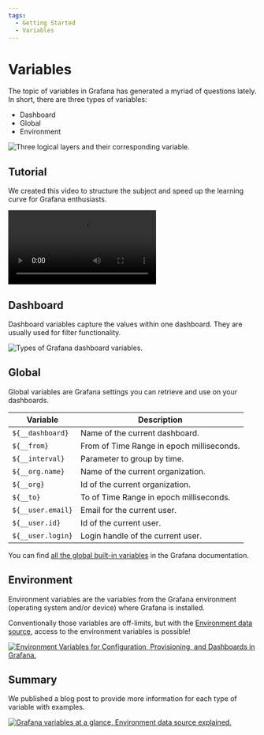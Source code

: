 ```yaml
---
tags:
  - Getting Started
  - Variables
---
```



# Variables

The topic of variables in Grafana has generated a myriad of questions lately. In short, there are three types of variables:

- Dashboard
- Global
- Environment

<Image
  title="Three logical layers and their corresponding variable."
  src="/img/plugins/grafana/variables.png"
/>

## Tutorial

We created this video to structure the subject and speed up the learning curve for Grafana enthusiasts.

<Video
  src="https://www.youtube.com/embed/sczRq2lI3e4"
  title="Dashboard, Global and Environment variables."
/>

## Dashboard

Dashboard variables capture the values within one dashboard. They are usually used for filter functionality.

<Image
  title="Types of Grafana dashboard variables."
  src="/img/plugins/grafana/variables-edit.png"
/>

## Global

Global variables are Grafana settings you can retrieve and use on your dashboards.

| Variable          | Description                               |
| ----------------- | ----------------------------------------- |
| `${__dashboard}`  | Name of the current dashboard.            |
| `${__from}`       | From of Time Range in epoch milliseconds. |
| `${__interval}`   | Parameter to group by time.               |
| `${__org.name}`   | Name of the current organization.         |
| `${__org}`        | Id of the current organization.           |
| `${__to}`         | To of Time Range in epoch milliseconds.   |
| `${__user.email}` | Email for the current user.               |
| `${__user.id}`    | Id of the current user.                   |
| `${__user.login}` | Login handle of the current user.         |

You can find [all the global built-in variables](https://grafana.com/docs/grafana/latest/variables/variable-types/global-variables/) in the Grafana documentation.

## Environment

Environment variables are the variables from the Grafana environment (operating system and/or device) where Grafana is installed.

Conventionally those variables are off-limits, but with the [Environment data source](/plugins/volkovlabs-env-datasource), access to the environment variables is possible!

<a href="/blog/using-environment-variables-for-configuration-provisioning-and-dashboards-in-grafana-279661733416/">
  <Image
    title="Environment Variables for Configuration, Provisioning, and Dashboards in Grafana."
    src="/img/blog/2022-02-20-environment-datasource/banner.png"
    zoom={false}
  />
</a>

## Summary

We published a blog post to provide more information for each type of variable with examples.

<a href="/blog/grafana-variables-at-a-glance-environment-data-source-explained-102b8e05e1a5/">
  <Image
    title="Grafana variables at a glance, Environment data source explained."
    src="/img/blog/2022-09-13-grafana-variables/banner.png"
    zoom={false}
  />
</a>
